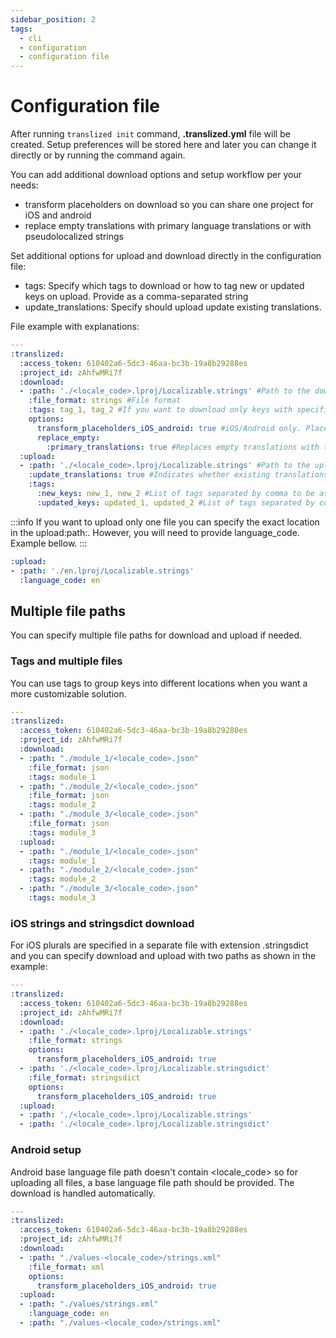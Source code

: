 ```yaml
---
sidebar_position: 2
tags:
  - cli
  - configuration
  - configuration file
---
```


# Configuration file

After running `translized init` command, **.translized.yml** file will be created.
Setup preferences will be stored here and later you can change it directly or by running the command again.

You can add additional download options and setup workflow per your needs:

- transform placeholders on download so you can share one project for iOS and android
- replace empty translations with primary language translations or with pseudolocalized strings

Set additional options for upload and download directly in the configuration file:

- tags: Specify which tags to download or how to tag new or updated keys on upload. Provide as a comma-separated string
- update_translations: Specify should upload update existing translations.

File example with explanations:

```yml
---
:translized:
  :access_token: 610402a6-5dc3-46aa-bc3b-19a8b29288es
  :project_id: zAhfwMRi7f
  :download:
  - :path: './<locale_code>.lproj/Localizable.strings' #Path to the download location, starting from the location of the configuration file. Use placeholder <locale_code> in the path or file-name to dinamically download all languages
    :file_format: strings #File format
    :tags: tag_1, tag_2 #If you want to download only keys with specific tags provide list of tags separated by comma here.
    options:
      transform_placeholders_iOS_android: true #iOS/Android only. Placeholder will be converted to platform specific format.
      replace_empty:
        :primary_translations: true #Replaces empty translations with the primary translations (use with care if you want to update_translations on each upload)
  :upload:
  - :path: './<locale_code>.lproj/Localizable.strings' #Path to the upload location, starting from the location of the configuration file. Use placeholder <locale_code> in the path or file-name to dinamically upload all languages
    :update_translations: true #Indicates whether existing translations should be updated with the file content.
    :tags:
      :new_keys: new_1, new_2 #List of tags separated by comma to be associated with the new keys contained in the upload.
      :updated_keys: updated_1, updated_2 #List of tags separated by comma to be associated with the updated keys contained in the upload.
```

:::info
If you want to upload only one file you can specify the exact location in the upload:path:.
However, you will need to provide language_code. Example bellow.
:::
```yml
:upload:
- :path: './en.lproj/Localizable.strings'
  :language_code: en
```

## Multiple file paths

You can specify multiple file paths for download and upload if needed.

### Tags and multiple files

You can use tags to group keys into different locations when you want a more customizable solution.

```yml
---
:translized:
  :access_token: 610402a6-5dc3-46aa-bc3b-19a8b29288es
  :project_id: zAhfwMRi7f
  :download:
  - :path: "./module_1/<locale_code>.json"
    :file_format: json
    :tags: module_1
  - :path: "./module_2/<locale_code>.json"
    :file_format: json
    :tags: module_2
  - :path: "./module_3/<locale_code>.json"
    :file_format: json
    :tags: module_3
  :upload:
  - :path: "./module_1/<locale_code>.json"
    :tags: module_1
  - :path: "./module_2/<locale_code>.json"
    :tags: module_2
  - :path: "./module_3/<locale_code>.json"
    :tags: module_3
```

### iOS strings and stringsdict download

For iOS plurals are specified in a separate file with extension .stringsdict and you can specify download and upload with two paths as shown in the example:

```yml
---
:translized:
  :access_token: 610402a6-5dc3-46aa-bc3b-19a8b29288es
  :project_id: zAhfwMRi7f
  :download:
  - :path: './<locale_code>.lproj/Localizable.strings'
    :file_format: strings
    options:
      transform_placeholders_iOS_android: true
  - :path: './<locale_code>.lproj/Localizable.stringsdict'
    :file_format: stringsdict
    options:
      transform_placeholders_iOS_android: true
  :upload:
  - :path: './<locale_code>.lproj/Localizable.strings'
  - :path: './<locale_code>.lproj/Localizable.stringsdict'
```

### Android setup

Android base language file path doesn't contain <locale_code> so for uploading all files, a base language file path should be provided.
The download is handled automatically.

```yml
---
:translized:
  :access_token: 610402a6-5dc3-46aa-bc3b-19a8b29288es
  :project_id: zAhfwMRi7f
  :download:
  - :path: "./values-<locale_code>/strings.xml"
    :file_format: xml
    options:
      transform_placeholders_iOS_android: true
  :upload:
  - :path: "./values/strings.xml"
    :language_code: en
  - :path: "./values-<locale_code>/strings.xml"
```




